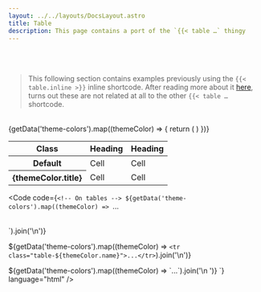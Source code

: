 ```yaml
---
layout: ../../layouts/DocsLayout.astro
title: Table
description: This page contains a port of the `{{< table …` thingy
---
```



<Table />

<Table class="table" simplified={false} />

<Table class="table table-striped-columns" />

<Table class="table table-bordered-columns" />

> This following section contains examples previously using the `{{< table.inline >}}` inline shortcode. After reading more about it [here](https://github.com/gohugoio/hugo/issues/4011), turns out these are not related at all to the other `{{< table …` shortcode.

<div class="bd-example">
  <table class="table">
    <thead>
      <tr>
        <th scope="col">Class</th>
        <th scope="col">Heading</th>
        <th scope="col">Heading</th>
      </tr>
    </thead>
    <tbody>
      <tr>
        <th scope="row">Default</th>
        <td>Cell</td>
        <td>Cell</td>
      </tr>
      {getData('theme-colors').map((themeColor) => {
        return (
          <tr class={`table-${themeColor.name}`}>
            <th scope="row">{themeColor.title}</th>
            <td>Cell</td>
            <td>Cell</td>
          </tr>
        )
      })}
    </tbody>
  </table>
</div>

<Code code={`<!-- On tables -->
${getData('theme-colors').map((themeColor) => `<table class="table-${themeColor.name}">...</table>`).join('\n')}

<!-- On rows -->
${getData('theme-colors').map((themeColor) => `<tr class="table-${themeColor.name}">...</tr>`).join('\n')}

<!-- On cells (\`td\` or \`th\`) -->
<tr>
  ${getData('theme-colors').map((themeColor) => `<td class="table-${themeColor.name}">...</td>`).join('\n  ')}
</tr>
`} language="html" />
